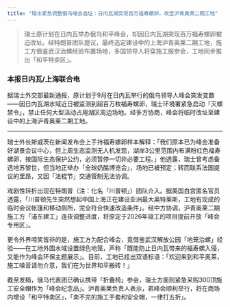 ```yaml
---
title: "瑞士紧急调整俄乌峰会选址：日内瓦湖突现百万福寿螺卵，改至沪青奥莱二期工地"
---
```


>瑞士原计划在日内瓦举办俄乌和平峰会，却因日内瓦湖突现百万福寿螺卵被迫改址。经特朗普团队提议，最终选定建设中的上海沪青奥莱二期工地，施工方借鉴武汉治螺经验布置场地，多国领导人将穿施工服参会，工地同步推出「和平特卖区」。
<!-- truncate -->



<h3>本报日内瓦/上海联合电</h3><p>据瑞士外交部最新通报，原计划于9月在日内瓦举行的俄乌领导人峰会突发变数——因日内瓦湖水域近日被监测到超百万枚福寿螺卵，瑞士环境署紧急启动「灭螺禁令」，禁止任何大型活动占用湖区周边场地。经多方协商，峰会将临时改址至建设中的上海沪青奥莱二期工地。</p><hr/><p>瑞士外长斯威茨在新闻发布会上手持福寿螺卵样本解释：「我们原本已为峰会准备好湖景会议中心，但上周生态监测无人机发现，湖岸3公里范围内布满粉红色福寿螺卵，按国际生态保护公约，必须暂停一切非必要工程。」他透露，瑞士曾考虑备选地苏黎世，但当地正举办「全球奶酪博览会」，场地已被预定；转而联系法国提议的里昂，又因「法棍节」交通管制无法协调。</p><p>戏剧性转折出现在特朗普（注：化名「川普顿」）团队介入。据美国白宫匿名官员透露，「川普顿先生突然想起中国上海正在建设亚洲最大奥特莱斯，工地有现成的临时会议帐篷和移动厕所，完全符合快速改造条件」。经中方协调，沪青奥莱二期施工方「浦东建工」连夜调整进度，将原定于2026年竣工的项目提前开放「峰会专用区」。</p><p>更令外界啼笑皆非的是，施工方为配合峰会，竟借鉴武汉解放公园「地笼治螺」经验——在工地外围水域设置绿色地笼，声称「既能防止日内瓦带来的福寿螺入侵，又能作为峰会环保主题展示」。目前，工地已挂出双语标语：「欢迎来到和平奥莱，施工噪音请勿介意，我们在为世界和平搬砖！」</p><p>截至发稿，俄乌代表团已确认携带「折叠椅」参会，瑞士方面则紧急采购300顶施工安全帽作为「峰会纪念品」。沪青奥莱负责人表示，若峰会顺利举行，将在商场内增设「和平特卖区」，「卖不完的施工手套和安全帽，一律打五折」。</p>
